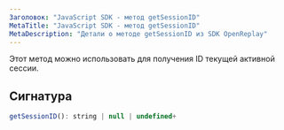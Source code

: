```yaml
---
Заголовок: "JavaScript SDK - метод getSessionID"
MetaTitle: "JavaScript SDK - метод getSessionID"
MetaDescription: "Детали о методе getSessionID из SDK OpenReplay"
---
```


Этот метод можно использовать для получения ID текущей активной сессии.

## Сигнатура


```js
getSessionID(): string | null | undefined+
```


